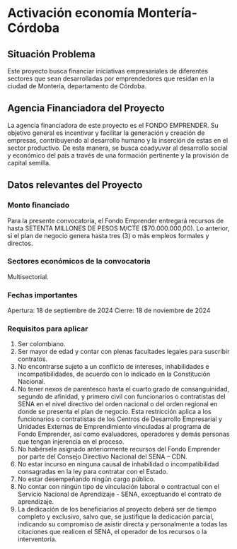 # Activación economía Montería-Córdoba

## Situación Problema
Este proyecto busca financiar iniciativas empresariales de diferentes sectores que sean desarrolladas por emprendedores que residan en la ciudad de Montería, departamento de Córdoba.

## Agencia Financiadora del Proyecto
La agencia financiadora de este proyecto es el FONDO EMPRENDER. Su objetivo general es incentivar y facilitar la generación y creación de empresas, contribuyendo al desarrollo humano y la inserción de estas en el sector productivo. De esta manera, se busca coadyuvar al desarrollo social y económico del país a través de una formación pertinente y la provisión de capital semilla.

## Datos relevantes del Proyecto

### Monto financiado
Para la presente convocatoria, el Fondo Emprender entregará recursos de hasta SETENTA MILLONES DE PESOS M/CTE ($70.000.000,00). Lo anterior, si el plan de negocio genera hasta tres (3) o más empleos formales y directos.

### Sectores económicos de la convocatoria
Multisectorial.

### Fechas importantes
Apertura: 18 de septiembre de 2024
Cierre: 18 de noviembre de 2024

### Requisitos para aplicar
1. Ser colombiano. 
2. Ser mayor de edad y contar con plenas facultades legales para suscribir contratos. 
3. No encontrarse sujeto a un conflicto de intereses, inhabilidades e incompatibilidades, de acuerdo con lo indicado en la Constitución Nacional. 
4. No tener nexos de parentesco hasta el cuarto grado de consanguinidad, segundo de afinidad, y primero civil con funcionarios o contratistas del SENA en el nivel directivo del orden nacional o del orden regional en donde se presenta el plan de negocio. Esta restricción aplica a los funcionarios o contratistas de los Centros de Desarrollo Empresarial y Unidades Externas de Emprendimiento vinculadas al programa de Fondo Emprender, así como evaluadores, operadores y demás personas que tengan injerencia en el proceso. 
5. No habérsele asignado anteriormente recursos del Fondo Emprender por parte del Consejo Directivo Nacional del SENA – CDN. 
6. No estar incurso en ninguna causal de inhabilidad o incompatibilidad consagradas en la ley para contratar con el Estado. 
7. No estar desempeñando ningún cargo público. 
8. No contar con ningún tipo de vinculación laboral o contractual con el Servicio Nacional de Aprendizaje - SENA, exceptuando el contrato de aprendizaje. 
9. La dedicación de los beneficiarios al proyecto deberá ser de tiempo completo y exclusivo, salvo que, se justifique la dedicación parcial, indicando su compromiso de asistir directa y personalmente a todas las citaciones que realicen el SENA, el operador de los recursos o la interventoría. 

